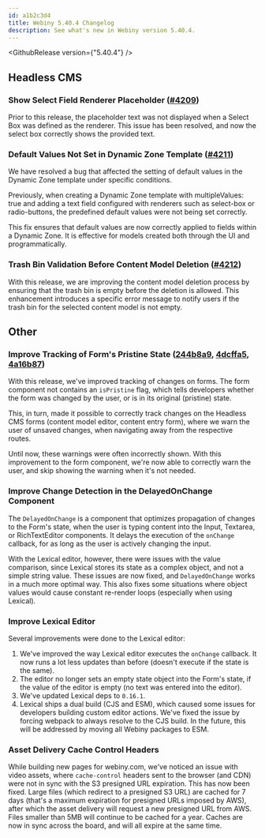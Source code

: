 ```yaml
---
id: a1b2c3d4
title: Webiny 5.40.4 Changelog
description: See what's new in Webiny version 5.40.4.
---
```


<GithubRelease version={"5.40.4"} />

## Headless CMS

### Show Select Field Renderer Placeholder ([#4209](https://github.com/webiny/webiny-js/pull/4209))

Prior to this release, the placeholder text was not displayed when a Select Box was defined as the renderer. This issue has been resolved, and now the select box correctly shows the provided text.

### Default Values Not Set in Dynamic Zone Template ([#4211](https://github.com/webiny/webiny-js/pull/4211))

We have resolved a bug that affected the setting of default values in the Dynamic Zone template under specific conditions.

Previously, when creating a Dynamic Zone template with multipleValues: true and adding a text field configured with renderers such as select-box or radio-buttons, the predefined default values were not being set correctly.

This fix ensures that default values are now correctly applied to fields within a Dynamic Zone. It is effective for models created both through the UI and programmatically.

### Trash Bin Validation Before Content Model Deletion ([#4212](https://github.com/webiny/webiny-js/pull/4212))

With this release, we are improving the content model deletion process by ensuring that the trash bin is empty before the deletion is allowed. This enhancement introduces a specific error message to notify users if the trash bin for the selected content model is not empty.

## Other

### Improve Tracking of Form's Pristine State ([244b8a9](https://github.com/webiny/webiny-js/commit/244b8a9a7aefc2eac06155e3a69db7649aff3907), [4dcffa5](https://github.com/webiny/webiny-js/commit/4dcffa5008416dd9056bb4b360ed8b5fc756a867), [4a16b87](https://github.com/webiny/webiny-js/commit/4a16b8724abd9e53514fc7bcbbbeedfb26e39706))

With this release, we've improved tracking of changes on forms. The form component not contains an `isPristine` flag, which tells developers whether the form was changed by the user, or is in its original (pristine) state.

This, in turn, made it possible to correctly track changes on the Headless CMS forms (content model editor, content entry form), where we warn the user of unsaved changes, when navigating away from the respective routes.

Until now, these warnings were often incorrectly shown. With this improvement to the form component, we're now able to correctly warn the user, and skip showing the warning when it's not needed.

### Improve Change Detection in the DelayedOnChange Component

The `DelayedOnChange` is a component that optimizes propagation of changes to the Form's state, when the user is typing content into the Input, Textarea, or RichTextEditor components. It delays the execution of the `onChange` callback, for as long as the user is actively changing the input.

With the Lexical editor, however, there were issues with the value comparison, since Lexical stores its state as a complex object, and not a simple string value. These issues are now fixed, and `DelayedOnChange` works in a much more optimal way. This also fixes some situations where object values would cause constant re-render loops (especially when using Lexical).

### Improve Lexical Editor

Several improvements were done to the Lexical editor:

1. We've improved the way Lexical editor executes the `onChange` callback. It now runs a lot less updates than before (doesn't execute if the state is the same).
2. The editor no longer sets an empty state object into the Form's state, if the value of the editor is empty (no text was entered into the editor).
3. We've updated Lexical deps to `0.16.1`.
4. Lexical ships a dual build (CJS and ESM), which caused some issues for developers building custom editor actions. We've fixed the issue by forcing webpack to always resolve to the CJS build. In the future, this will be addressed by moving all Webiny packages to ESM.

### Asset Delivery Cache Control Headers

While building new pages for webiny.com, we've noticed an issue with video assets, where `cache-control` headers sent to the browser (and CDN) were not in sync with the S3 presigned URL expiration. This has now been fixed. Large files (which redirect to a presigned S3 URL) are cached for 7 days (that's a maximum expiration for presigned URLs imposed by AWS), after which the asset delivery will request a new presigned URL from AWS. Files smaller than 5MB will continue to be cached for a year. Caches are now in sync across the board, and will all expire at the same time.
